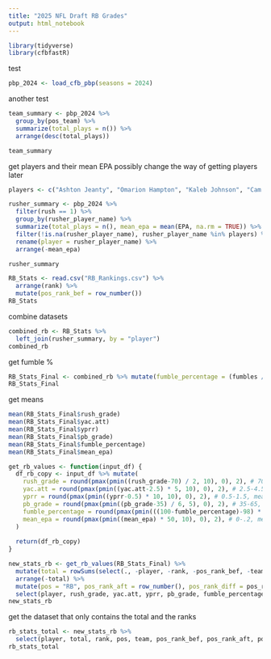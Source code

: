 ```yaml
---
title: "2025 NFL Draft RB Grades"
output: html_notebook
---
```


```r
library(tidyverse)
library(cfbfastR)
```

test
```r
pbp_2024 <- load_cfb_pbp(seasons = 2024)
```

another test
```r
team_summary <- pbp_2024 %>%
  group_by(pos_team) %>%
  summarize(total_plays = n()) %>%
  arrange(desc(total_plays))

team_summary
```

get players and their mean EPA
possibly change the way of getting players later
```r
players <- c("Ashton Jeanty", "Omarion Hampton", "Kaleb Johnson", "Cam Skattebo", "Quinshon Judkins", "Dylan Sampson", "TreVeyon Henderson", "RJ Harvey", "DJ Giddens", "Devin Neal", "Jaydon Blue", "Damien Martinez", "Brashard Smith", "Jacory Croskey-Merritt", "Jarquez Hunter", "Kalel Mullings", "Trevor Etienne", "Kyle Monangai", "Marcus Yarns", "Bhayshul Tuten", "Jordan James", "Tahj Brooks", "Ollie Gordon II", "LeQuint Allen", "Ja'Quinden Jackson", "Woody Marks", "Montrell Johnson Jr.", "Raheim Sanders", "Donovan Edwards")

rusher_summary <- pbp_2024 %>%
  filter(rush == 1) %>%
  group_by(rusher_player_name) %>%
  summarize(total_plays = n(), mean_epa = mean(EPA, na.rm = TRUE)) %>%
  filter(!is.na(rusher_player_name), rusher_player_name %in% players) %>%
  rename(player = rusher_player_name) %>%
  arrange(-mean_epa)

rusher_summary
```



```r
RB_Stats <- read.csv("RB_Rankings.csv") %>%
  arrange(rank) %>%
  mutate(pos_rank_bef = row_number())
RB_Stats
```

combine datasets
```r
combined_rb <- RB_Stats %>%
  left_join(rusher_summary, by = "player")
combined_rb
```


get fumble %
```r
RB_Stats_Final <- combined_rb %>% mutate(fumble_percentage = (fumbles / total_plays)*100) %>% select(player, rush_grade, yac.att, yprr, pb_grade, fumble_percentage, mean_epa, rank, team, pos_rank_bef) %>% mutate(across(where(is.numeric), round, 3))
RB_Stats_Final
```



get means
```r
mean(RB_Stats_Final$rush_grade)
mean(RB_Stats_Final$yac.att)
mean(RB_Stats_Final$yprr)
mean(RB_Stats_Final$pb_grade)
mean(RB_Stats_Final$fumble_percentage)
mean(RB_Stats_Final$mean_epa)
```


```r
get_rb_values <- function(input_df) {
  df_rb_copy <- input_df %>% mutate(
    rush_grade = round(pmax(pmin((rush_grade-70) / 2, 10), 0), 2), # 70-90, mean 80
    yac.att = round(pmax(pmin((yac.att-2.5) * 5, 10), 0), 2), # 2.5-4.5, mean 3.5
    yprr = round(pmax(pmin((yprr-0.5) * 10, 10), 0), 2), # 0.5-1.5, mean 1
    pb_grade = round(pmax(pmin((pb_grade-35) / 6, 5), 0), 2), # 35-65, mean 50, worth 5
    fumble_percentage = round(pmax(pmin(((100-fumble_percentage)-98) * 3.33, 5), 0), 2), # 2-0.5, mean 1.25, worth 5
    mean_epa = round(pmax(pmin((mean_epa) * 50, 10), 0), 2), # 0-.2, mean .1
  )
  
  return(df_rb_copy)
}
```


```r
new_stats_rb <- get_rb_values(RB_Stats_Final) %>% 
  mutate(total = rowSums(select(., -player, -rank, -pos_rank_bef, -team))) %>% 
  arrange(-total) %>%
  mutate(pos = "RB", pos_rank_aft = row_number(), pos_rank_diff = pos_rank_bef-pos_rank_aft) %>%
  select(player, rush_grade, yac.att, yprr, pb_grade, fumble_percentage, mean_epa, total, rank, pos, team, pos_rank_bef, pos_rank_aft, pos_rank_diff)
new_stats_rb
```

get the dataset that only contains the total and the ranks
```r
rb_stats_total <- new_stats_rb %>%
  select(player, total, rank, pos, team, pos_rank_bef, pos_rank_aft, pos_rank_diff)
rb_stats_total
```